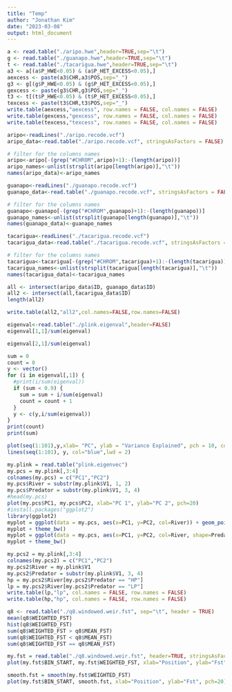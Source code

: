---
title: "Temp"
author: "Jonathan Kim"
date: "2023-03-08"
output: html_document
---

```{r}
a <- read.table("./aripo.hwe",header=TRUE,sep="\t")
g <- read.table("./guanapo.hwe",header=TRUE,sep="\t")
t <- read.table("./tacarigua.hwe",header=TRUE,sep="\t")
a3 <- a[(a$P_HWE<0.05) & (a$P_HET_EXCESS<0.05),]
aexcess <- paste(a3$CHR,a3$POS,sep="_")
g3 <- g[(g$P_HWE<0.05) & (g$P_HET_EXCESS<0.05),]
gexcess <- paste(g3$CHR,g3$POS,sep="_")
t3 <- t[(t$P_HWE<0.05) & (t$P_HET_EXCESS<0.05),]
texcess <- paste(t3$CHR,t3$POS,sep="_")
write.table(aexcess,"aexcess", row.names = FALSE, col.names = FALSE)
write.table(gexcess,"gexcess", row.names = FALSE, col.names = FALSE)
write.table(texcess,"texcess", row.names = FALSE, col.names = FALSE)
```

```{r}
aripo<-readLines("./aripo.recode.vcf")
aripo_data<-read.table("./aripo.recode.vcf", stringsAsFactors = FALSE)

# filter for the columns names
aripo<-aripo[-(grep("#CHROM",aripo)+1):-(length(aripo))]
aripo_names<-unlist(strsplit(aripo[length(aripo)],"\t"))
names(aripo_data)<-aripo_names

guanapo<-readLines("./guanapo.recode.vcf")
guanapo_data<-read.table("./guanapo.recode.vcf", stringsAsFactors = FALSE)

# filter for the columns names
guanapo<-guanapo[-(grep("#CHROM",guanapo)+1):-(length(guanapo))]
guanapo_names<-unlist(strsplit(guanapo[length(guanapo)],"\t"))
names(guanapo_data)<-guanapo_names

tacarigua<-readLines("./tacarigua.recode.vcf")
tacarigua_data<-read.table("./tacarigua.recode.vcf", stringsAsFactors = FALSE)

# filter for the columns names
tacarigua<-tacarigua[-(grep("#CHROM",tacarigua)+1):-(length(tacarigua))]
tacarigua_names<-unlist(strsplit(tacarigua[length(tacarigua)],"\t"))
names(tacarigua_data)<-tacarigua_names
```

```{r}
all <- intersect(aripo_data$ID, guanapo_data$ID)
all2 <- intersect(all,tacarigua_data$ID)
length(all2)
```

```{r}
write.table(all2,"all2",col.names=FALSE,row.names=FALSE)
```

```{r}
eigenval<-read.table("./plink.eigenval",header=FALSE)
eigenval[1,1]/sum(eigenval)
```

```{r}
eigenval[2,1]/sum(eigenval)
```

```{r}
sum = 0
count = 0
y <- vector()
for (i in eigenval[,1]) {
  #print(i/sum(eigenval))
  if (sum < 0.9) {
    sum = sum + i/sum(eigenval)
    count = count + 1
  }
  y <- c(y,i/sum(eigenval))
}
print(count)
print(sum)
```

```{r}
plot(seq(1:101),y,xlab= "PC", ylab = "Variance Explained", pch = 10, col = "red", cex =1)
lines(seq(1:101), y, col="blue",lwd = 2)
```

```{r}
my.plink = read.table("plink.eigenvec")
my.pcs = my.plink[,3:4]
colnames(my.pcs) = c("PC1","PC2")
my.pcs$River = substr(my.plink$V1, 1, 2)
my.pcs$Predator = substr(my.plink$V1, 3, 4)
#head(my.pcs)
plot(my.pcs$PC1, my.pcs$PC2, xlab="PC 1", ylab="PC 2", pch=20)
#install.packages("ggplot2")
library(ggplot2)
myplot = ggplot(data = my.pcs, aes(x=PC1, y=PC2, col=River)) + geom_point() + scale_color_manual(values=c("#56B4E9", "#D55E00", "#009E73"))
myplot + theme_bw()
myplot = ggplot(data = my.pcs, aes(x=PC1, y=PC2, col=River, shape=Predator)) + geom_point() + scale_color_manual(values=c("#56B4E9", "#D55E00", "#009E73"))
myplot + theme_bw()
```

```{r}
my.pcs2 = my.plink[,3:4]
colnames(my.pcs2) = c("PC1","PC2")
my.pcs2$River = my.plink$V1
my.pcs2$Predator = substr(my.plink$V1, 3, 4)
hp = my.pcs2$River[my.pcs2$Predator == "HP"]
lp = my.pcs2$River[my.pcs2$Predator == "LP"]
write.table(lp,"lp", col.names = FALSE, row.names = FALSE)
write.table(hp,"hp", col.names = FALSE, row.names = FALSE)
```

```{r}
q8 <- read.table("./q8.windowed.weir.fst", sep="\t", header = TRUE)
mean(q8$WEIGHTED_FST)
hist(q8$WEIGHTED_FST)
sum(q8$WEIGHTED_FST > q8$MEAN_FST)
sum(q8$WEIGHTED_FST < q8$MEAN_FST)
sum(q8$WEIGHTED_FST == q8$MEAN_FST)
```

```{r}
my.fst = read.table("./q8.windowed.weir.fst", header=TRUE, stringsAsFactors = FALSE)
plot(my.fst$BIN_START, my.fst$WEIGHTED_FST, xlab="Position", ylab="Fst", pch=20)
```

```{r}
smooth.fst = smooth(my.fst$WEIGHTED_FST)
plot(my.fst$BIN_START, smooth.fst, xlab="Position", ylab="Fst", pch=20)
```
